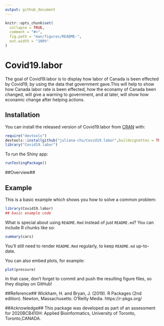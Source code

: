```yaml
---
output: github_document
---
```


<!-- README.md is generated from README.Rmd. Please edit that file -->

```r
knitr::opts_chunk$set(
  collapse = TRUE,
  comment = "#>",
  fig.path = "man/figures/README-",
  out.width = "100%"
)
```

# Covid19.labor

<!-- badges: start -->
<!-- badges: end -->

The goal of Covid19.labor is to display how labor of Canada is been effected by Covid19, by using the data that government gave.This will help to show how Canada labor rate is been effected, how the econamy of Canada been changed, will give a warning to government, and at later, will show how econamic change after helping actions. 

## Installation

You can install the released version of Covid19.labor from [CRAN](https://CRAN.R-project.org) with:

``` r
require("devtools")
devtools::installgithub("juliana-chu/Covid19.labor",buildvignettes = TRUE)
library("Covid19.labor")
```

To run the Shiny app:

``` r
runTestingPackage()
```
##Overview##

## Example

This is a basic example which shows you how to solve a common problem:

```r
library(Covid19.labor)
## basic example code
```

What is special about using `README.Rmd` instead of just `README.md`? You can include R chunks like so:

```r
summary(cars)
```

You'll still need to render `README.Rmd` regularly, to keep `README.md` up-to-date.

You can also embed plots, for example:

```r
plot(pressure)
```

In that case, don't forget to commit and push the resulting figure files, so they display on GitHub!

##Reference##
Wickham, H. and Bryan, J. (2019). R Packages (2nd edition). Newton, Massachusetts: O’Reilly Media. https://r-pkgs.org/

##Acknowledge##
This package was developed as part of an assessment for 2020BCB410H: Applied Bioinformatics, University of Toronto, Toronto,CANADA.
